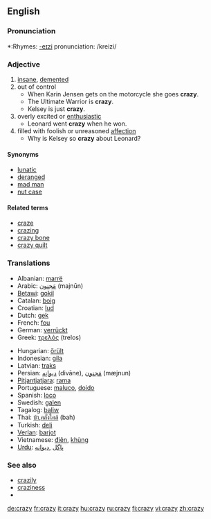 ==English==

===Pronunciation===
*:Rhymes: [[Rhymes:English:-eɪzi|-eɪzi]]
pronunciation: /kreizi/
===Adjective===
{{en-adj|craz|ier}}

# [[insane]], [[demented]]
# out of control
#*When Karin Jensen gets on the motorcycle she goes '''crazy'''.
#*The Ultimate Warrior is '''crazy'''.
#*Kelsey is just '''crazy'''.
# overly excited or [[enthusiastic]]
#*Leonard went '''crazy''' when he won.
# filled with foolish or unreasoned [[affection]]
#* Why is Kelsey so '''crazy''' about Leonard?

====Synonyms====
*[[lunatic]]
*[[deranged]]
*[[mad man]]
*[[nut case]]

====Related terms====
*[[craze]]
*[[crazing]]
*[[crazy bone]]
*[[crazy quilt]]

===Translations===
{{top}}
*Albanian: [[marrë]]
*Arabic: [[مَجنون]] (majnūn)
*[[Betawi]]: [[gokil]]
*Catalan: [[boig]]
*Croatian: [[lud]]
*Dutch: [[gek]]
*French: [[fou]]
*German: [[verrückt]]
*Greek: [[τρελός]] (trelos)
{{mid}}
*Hungarian: [[őrült]]
*Indonesian: [[gila]]
*Latvian: [[traks]]
*Persian: [[ديوانِه]] (divāne),  [[مَجنون]] (mæjnun)
*[[Pitjantjatjara]]: [[rama]]
*Portuguese: [[maluco]], [[doido]]
*Spanish: [[loco]]
*Swedish: [[galen]]
*Tagalog: [[baliw]]
*Thai: [[บ้า,คลั่งใคล้]] (bah)
*Turkish: [[deli]]
*[[Verlan]]: [[barjot]]
*Vietnamese: [[điên]], [[khùng]]
*[[Urdu]]: [[پاگل]] ,[[دیوانه]]
{{bottom}}

===See also===
*[[crazily]]
*[[craziness]]
*{{pedialite}}

[[de:crazy]]
[[fr:crazy]]
[[it:crazy]]
[[hu:crazy]]
[[ru:crazy]]
[[fi:crazy]]
[[vi:crazy]]
[[zh:crazy]]